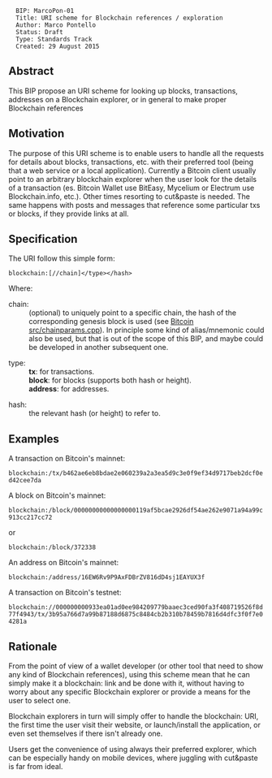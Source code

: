 <pre>
  BIP: MarcoPon-01
  Title: URI scheme for Blockchain references / exploration
  Author: Marco Pontello
  Status: Draft
  Type: Standards Track
  Created: 29 August 2015
</pre>

==Abstract==

This BIP propose an URI scheme for looking up blocks, transactions, addresses on a Blockchain explorer, or in general to make proper Blockchain references

==Motivation==

The purpose of this URI scheme is to enable users to handle all the requests for details about blocks, transactions, etc. with their preferred tool (being that a web service or a local application).
Currently a Bitcoin client usually point to an arbitrary blockchain explorer when the user look for the details of a transaction (es. Bitcoin Wallet use BitEasy, Mycelium or Electrum use Blockchain.info, etc.).
Other times resorting to cut&paste is needed.
The same happens with posts and messages that reference some particular txs or blocks, if they provide links at all.

==Specification==

The URI follow this simple form:

 <nowiki>blockchain:[//chain]</type></hash></nowiki>

Where:

;chain:
: (optional) to uniquely point to a specific chain, the hash of the corresponding genesis block is used (see [http://https://github.com/jtimon/bitcoin/commit/3191d5e8e75687a27cf466b7a4c70bdc04809d39 Bitcoin src/chainparams.cpp]). In principle some kind of alias/mnemonic could also be used, but that is out of the scope of this BIP, and maybe could be developed in another subsequent one.

;type: 
: '''tx''': for transactions.
: '''block''': for blocks (supports both hash or height).
: '''address''': for addresses.

;hash: 
: the relevant hash (or height) to refer to.

==Examples==

A transaction on Bitcoin's mainnet:
 blockchain:/tx/b462ae6eb8bdae2e060239a2a3ea5d9c3e0f9ef34d9717beb2dcf0ed42cee7da

A block on Bitcoin's mainnet:
 blockchain:/block/00000000000000000119af5bcae2926df54ae262e9071a94a99c913cc217cc72
or
 blockchain:/block/372338

An address on Bitcoin's mainnet:
 blockchain:/address/16EW6Rv9P9AxFDBrZV816dD4sj1EAYUX3f

A transaction on Bitcoin's testnet:
 blockchain://000000000933ea01ad0ee984209779baaec3ced90fa3f408719526f8d77f4943/tx/3b95a766d7a99b87188d6875c8484cb2b310b78459b7816d4dfc3f0f7e04281a

==Rationale==

From the point of view of a wallet developer (or other tool that need to show any kind of Blockchain references), using this scheme mean that he can simply make it a blockchain: link and be done with it, without having to worry about any specific Blockchain explorer or provide a means for the user to select one.

Blockchain explorers in turn will simply offer to handle the blockchain: URI, the first time the user visit their website, or launch/install the application, or even set themselves if there isn't already one.

Users get the convenience of using always their preferred explorer, which can be especially handy on mobile devices, where juggling with cut&paste is far from ideal.

